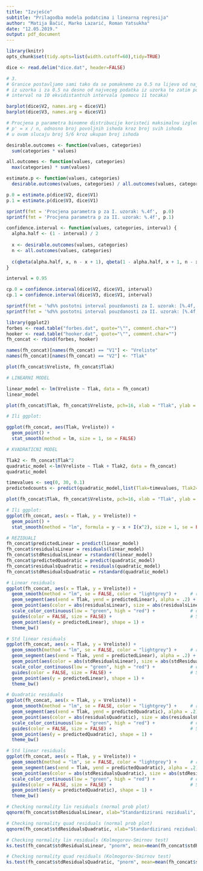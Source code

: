 ```yaml
---
title: "Izvješće"
subtitle: "Prilagodba modela podatcima i linearna regresija"
author: "Matija Bačić, Marko Lazarić, Roman Yatsukha"
date: "12.05.2019."
output: pdf_document
---
```

  
```r
library(knitr)
opts_chunk$set(tidy.opts=list(width.cutoff=60),tidy=TRUE)
```

```r
dice <- read.delim("dice.dat", header=FALSE)

# 3.
# Granice postavljamo sami tako da se pomaknemo za 0.5 na lijevo od najmanjeg podatka
# iz uzorka i za 0.5 na desno od najveceg podatka iz uzorka te zatim podijelimo taj
# interval na 10 ekvidistantnih intervala (pomocu 11 tocaka)

barplot(dice$V2, names.arg = dice$V1)
barplot(dice$V3, names.arg = dice$V1)

# Procjena p parametra binomne distribucije koristeći maksimalnu izglednost
# p' = x / n, odnosno broj povoljnih ishoda kroz broj svih ishoda
# u ovom slucaju broj 5/6 kroz ukupan broj ishoda

desirable.outcomes <- function(values, categories)
  sum(categories * values)

all.outcomes <- function(values, categories)
  max(categories) * sum(values)

estimate.p <- function(values, categories)
  desirable.outcomes(values, categories) / all.outcomes(values, categories)

p.0 = estimate.p(dice$V2, dice$V1)
p.1 = estimate.p(dice$V3, dice$V1)

sprintf(fmt = 'Procjena parametra p za I. uzorak: %.4f',  p.0)
sprintf(fmt = 'Procjena parametra p za II. uzorak: %.4f', p.1)

confidence.interval <- function(values, categories, interval) {
  alpha.half <- (1 - interval) / 2
  
  x <- desirable.outcomes(values, categories)
  n <- all.outcomes(values, categories)
  
  c(qbeta(alpha.half, x, n - x + 1), qbeta(1 - alpha.half, x + 1, n - x))
}

interval = 0.95

cp.0 = confidence.interval(dice$V2, dice$V1, interval)
cp.1 = confidence.interval(dice$V3, dice$V1, interval)

sprintf(fmt = '%d%% postotni interval pouzdanosti za I. uzorak: [%.4f, %.4f]',  interval * 100, cp.0[1], cp.0[2])
sprintf(fmt = '%d%% postotni interval pouzdanosti za II. uzorak: [%.4f, %.4f]', interval * 100, cp.1[1], cp.1[2])

```

```r
library(ggplot2)
forbes <- read.table("forbes.dat", quote="\"", comment.char="")
hooker <- read.table("hooker.dat", quote="\"", comment.char="")
fh_concat <- rbind(forbes, hooker)

names(fh_concat)[names(fh_concat) == "V1"] <- "Vreliste"
names(fh_concat)[names(fh_concat) == "V2"] <- "Tlak"

plot(fh_concat$Vreliste, fh_concat$Tlak)

# LINEARNI MODEL

linear_model <- lm(Vreliste ~ Tlak, data = fh_concat)
linear_model

plot(fh_concat$Tlak, fh_concat$Vreliste, pch=16, xlab = "Tlak", ylab = "Vreliste", cex.lab = 1.3, col = "red" ) + abline(linear_model, col = "blue")

# Ili ggplot:

ggplot(fh_concat, aes(Tlak, Vreliste)) +
  geom_point() +
  stat_smooth(method = lm, size = 1, se = FALSE)

# KVADRATICNI MODEL

Tlak2 <- fh_concat$Tlak^2
quadratic_model <-lm(Vreliste ~ Tlak + Tlak2, data = fh_concat)
quadratic_model

timevalues <- seq(0, 30, 0.1)
predictedcounts <- predict(quadratic_model,list(Tlak=timevalues, Tlak2=timevalues^2))

plot(fh_concat$Tlak, fh_concat$Vreliste, pch=16, xlab = "Tlak", ylab = "Vreliste", cex.lab = 1.3, col = "blue") + lines(timevalues, predictedcounts, col = "darkgreen", lwd = 3)

# Ili ggplot:
ggplot(fh_concat, aes(x = Tlak, y = Vreliste)) +
  geom_point() +
  stat_smooth(method = "lm", formula = y ~ x + I(x^2), size = 1, se = FALSE)

# REZIDUALI
fh_concat$predictedLinear = predict(linear_model)
fh_concat$residualsLinear = residuals(linear_model)
fh_concat$stdResidualsLinear = rstandard(linear_model)
fh_concat$predictedQuadratic = predict(quadratic_model)
fh_concat$residualsQuadratic = residuals(quadratic_model)
fh_concat$stdResidualsQuadratic = rstandard(quadratic_model)

# Linear residuals
ggplot(fh_concat, aes(x = Tlak, y = Vreliste)) +
  geom_smooth(method = "lm", se = FALSE, color = "lightgrey") +     # regression line  
  geom_segment(aes(xend = Tlak, yend = predictedLinear), alpha = .2) +      # draw line from point to line
  geom_point(aes(color = abs(residualsLinear), size = abs(residualsLinear))) +  # size of the points
  scale_color_continuous(low = "green", high = "red") +             # colour of the points mapped to residual size - green smaller, red larger
  guides(color = FALSE, size = FALSE) +                             # Size legend removed
  geom_point(aes(y = predictedLinear), shape = 1) +
  theme_bw()

# Std linear residuals
ggplot(fh_concat, aes(x = Tlak, y = Vreliste)) +
  geom_smooth(method = "lm", se = FALSE, color = "lightgrey") +     # regression line  
  geom_segment(aes(xend = Tlak, yend = predictedLinear), alpha = .2) +      # draw line from point to line
  geom_point(aes(color = abs(stdResidualsLinear), size = abs(stdResidualsLinear))) +  # size of the points
  scale_color_continuous(low = "green", high = "red") +             # colour of the points mapped to residual size - green smaller, red larger
  guides(color = FALSE, size = FALSE) +                             # Size legend removed
  geom_point(aes(y = predictedLinear), shape = 1) +
  theme_bw()

# Quadratic residuals
ggplot(fh_concat, aes(x = Tlak, y = Vreliste)) +
  geom_smooth(method = "lm", se = FALSE, color = "lightgrey") +     # regression line  
  geom_segment(aes(xend = Tlak, yend = predictedQuadratic), alpha = .2) +      # draw line from point to line
  geom_point(aes(color = abs(residualsQuadratic), size = abs(residualsQuadratic))) +  # size of the points
  scale_color_continuous(low = "green", high = "red") +             # colour of the points mapped to residual size - green smaller, red larger
  guides(color = FALSE, size = FALSE) +                             # Size legend removed
  geom_point(aes(y = predictedQuadratic), shape = 1) +
  theme_bw()

# Std linear residuals
ggplot(fh_concat, aes(x = Tlak, y = Vreliste)) +
  geom_smooth(method = "lm", se = FALSE, color = "lightgrey") +     # regression line  
  geom_segment(aes(xend = Tlak, yend = predictedQuadratic), alpha = .2) +      # draw line from point to line
  geom_point(aes(color = abs(stdResidualsQuadratic), size = abs(stdResidualsQuadratic))) +  # size of the points
  scale_color_continuous(low = "green", high = "red") +             # colour of the points mapped to residual size - green smaller, red larger
  guides(color = FALSE, size = FALSE) +                             # Size legend removed
  geom_point(aes(y = predictedQuadratic), shape = 1) +
  theme_bw()

# Checking normality lin residuals (normal prob plot)
qqnorm(fh_concat$stdResidualsLinear, xlab="Standardizirani reziduali", ylab="Z-vrijednost", main="Reziduali linearne regresije (normalni vjerojatnosni graf)")

# Checking normality quad residuals (normal prob plot)
qqnorm(fh_concat$stdResidualsQuadratic, xlab="Standardizirani reziduali", ylab="Z-vrijednost", main="Reziduali kvadratne regresije (normalni vjerojatnosni graf)")

# Checking normality lin residuals (Kolmogorov-Smirnov test)
ks.test(fh_concat$stdResidualsLinear, "pnorm", mean=mean(fh_concat$stdResidualsLinear), sd=sd(fh_concat$stdResidualsLinear))

# Checking normality quad residuals (Kolmogorov-Smirnov test)
ks.test(fh_concat$stdResidualsQuadratic, "pnorm", mean=mean(fh_concat$stdResidualsQuadratic), sd=sd(fh_concat$stdResidualsQuadratic))

```